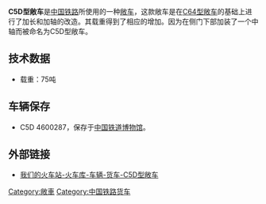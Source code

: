 '''C5D型敞车'''是[[中国铁路|中国铁路]]所使用的一种[[敞车|敞车]]，这款敞车是在[[中国铁路C64系列敞车|C64型敞车]]的基础上进行了加长和加轴的改造。其载重得到了相应的增加。因为在侧门下部加装了一个中轴而被命名为C5D型敞车。
== 技术数据 ==
*载重：75吨
== 车辆保存 ==
*C5D 4600287，保存于[[中国铁道博物馆|中国铁道博物馆]]。
== 外部链接 ==
*[http://www.trainfanz.com/trains_rolling_stock-freight-frame-3-gondola-C5D.htm 我们的火车站-火车库-车辆-货车-C5D型敞车]{{Wayback|url=http://www.trainfanz.com/trains_rolling_stock-freight-frame-3-gondola-C5D.htm |date=20120323182521 }}
{{中国铁路货车}}
[[Category:敞車|Category:敞車]]
[[Category:中国铁路货车|Category:中国铁路货车]]